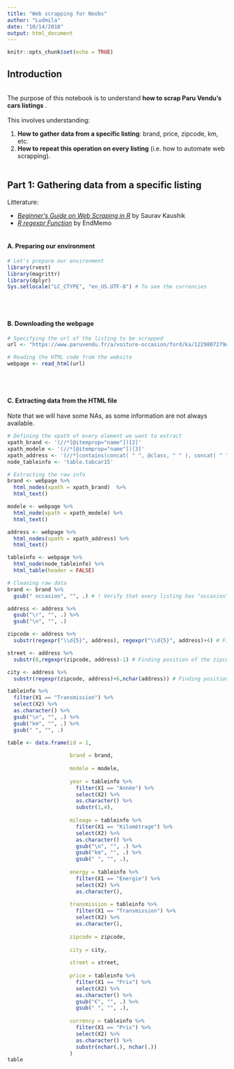 ```yaml
---
title: "Web scrapping for Noobs"
author: "Ludmila"
date: "10/14/2018"
output: html_document
---
```


```r
knitr::opts_chunk$set(echo = TRUE)
```

## Introduction
<br>
The purpose of this notebook is to understand **how to scrap Paru Vendu's cars listings** .<br>
<br>
This involves understanding:<br>

1. **How to gather data from a specific listing**: brand, price, zipcode, km, etc.<br>
2. **How to repeat this operation on every listing** (i.e. how to automate web scrapping).
<br>
<br>

## Part 1: Gathering data from a specific listing
Litterature:<br>

* <a href= "https://www.analyticsvidhya.com/blog/2017/03/beginners-guide-on-web-scraping-in-r-using-rvest-with-hands-on-knowledge/">_Beginner’s Guide on Web Scraping in R_</a> by Saurav Kaushik 
* <a href= "http://www.endmemo.com/program/R/regexpr.php">_R regexpr Function_</a> by EndMemo 
<br>
<br>

#### A. Preparing our environment

```r
# Let's prepare our environment
library(rvest)
library(magrittr)
library(dplyr)
Sys.setlocale("LC_CTYPE", "en_US.UTF-8") # To see the currencies
```
<br>
<br>

#### B. Downloading the webpage

```r
# Specifying the url of the listing to be scrapped
url <- "https://www.paruvendu.fr/a/voiture-occasion/ford/ka/1229807279A1KVVOFOKA"

# Reading the HTML code from the website
webpage <- read_html(url)
```
<br>
<br>

#### C. Extracting data from the HTML file

Note that we will have some NAs, as some information are not always available.

```r
# Defining the xpath of every element we want to extract
xpath_brand <- '(//*[@itemprop="name"])[2]'
xpath_modele <- '(//*[@itemprop="name"])[3]'
xpath_address <- '(//*[contains(concat( " ", @class, " " ), concat( " ", "parttel_coordagence", " " ))])[2]'
node_tableinfo <- 'table.tabcar15'
```


```r
# Extracting the raw info
brand <- webpage %>% 
  html_nodes(xpath = xpath_brand)  %>% 
  html_text()

modele <- webpage %>% 
  html_node(xpath = xpath_modele) %>% 
  html_text()

address <- webpage %>% 
  html_nodes(xpath = xpath_address) %>% 
  html_text()

tableinfo <- webpage %>%
  html_node(node_tableinfo) %>%
  html_table(header = FALSE)
```

```r
# Cleaning raw data
brand <- brand %>%
  gsub(" occasion", "", .) # ! Verify that every listing has "occasion" (not "new" for instance)

address <- address %>%
  gsub("\r", "", .) %>% 
  gsub("\n", "", .)

zipcode <- address %>% 
  substr(regexpr("\\d{5}", address), regexpr("\\d{5}", address)+4) # Finding position of the five-digit number in the string (i.e. of the zipcode) and extracting it

street <- address %>% 
  substr(0,regexpr(zipcode, address)-1) # Finding position of the zipcode, and extracting everything that is *before*

city <- address %>% 
  substr(regexpr(zipcode, address)+6,nchar(address)) # Finding position of the zipcode, and extracting everything that is *after*

tableinfo %>% 
  filter(X1 == "Transmission") %>% 
  select(X2) %>% 
  as.character() %>% 
  gsub("\n", "", .) %>% 
  gsub("km", "", .) %>% 
  gsub(" ", "", .)
```


```r
table <- data.frame(id = 1, 
                    
                    brand = brand,
                    
                    modele = modele,
                    
                    year = tableinfo %>% 
                      filter(X1 == "Année") %>% 
                      select(X2) %>% 
                      as.character() %>% 
                      substr(1,4),
                    
                    mileage = tableinfo %>% 
                      filter(X1 == "Kilométrage") %>% 
                      select(X2) %>% 
                      as.character() %>% 
                      gsub("\n", "", .) %>% 
                      gsub("km", "", .) %>% 
                      gsub(" ", "", .),
                    
                    energy = tableinfo %>% 
                      filter(X1 == "Energie") %>% 
                      select(X2) %>% 
                      as.character(),
                    
                    transmission = tableinfo %>% 
                      filter(X1 == "Transmission") %>% 
                      select(X2) %>% 
                      as.character(),
                    
                    zipcode = zipcode,
                    
                    city = city,
                    
                    street = street,
                    
                    price = tableinfo %>% 
                      filter(X1 == "Prix") %>% 
                      select(X2) %>% 
                      as.character() %>% 
                      gsub("€", "", .) %>% 
                      gsub(" ", "", .),
                    
                    currency = tableinfo %>% 
                      filter(X1 == "Prix") %>% 
                      select(X2) %>% 
                      as.character() %>% 
                      substr(nchar(.), nchar(.))
                    )
table
```

